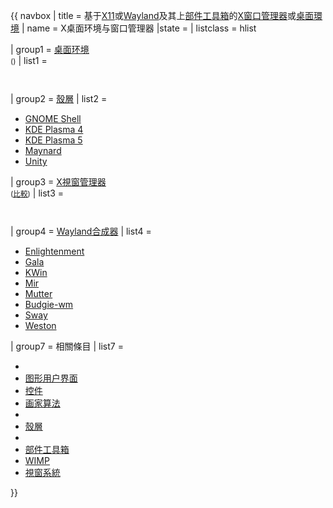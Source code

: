 {{ navbox
| title = 基于[[X Window系统|X11]]或[[Wayland]]及其上[[部件工具箱]]的[[X窗口管理器]]或[[桌面環境]]
| name = X桌面环境与窗口管理器
|state = {{{state|collapsed}}}
| listclass = hlist

| group1 = [[桌面环境]]<br /><small>({{tsl|en|Comparison of X Window System desktop environments|X Window系統桌面環境比較|比較}})</small><!--sorts by initial release-->
| list1  =
  {{Navbox|child
  | group1 = 基於[[GTK+]]
  | list1  =
*[[Budgie (桌面环境)|Budgie]]
*[[Cinnamon]]
*[[GNOME]]
*[[GPE]]
*[[LXDE]]
*[[MATE]]
*{{tsl|en|ROX Desktop|ROX桌面}}
*[[Sugar (用戶界面)|Sugar]]
*[[UKUI]]
*[[Xfce]]

 | group2 = 基於[[Qt]]
 | list2  =
*[[深度操作系统#桌面环境|DDE]]
*[[KDE#KDE Plasma|KDE Plasma]]
*[[Lumina]]
*[[LXQt]]（合并了[[Razor-qt]]）
*{{tsl|en|Open Palmtop Integrated Environment|OPIE}}
*[[Trinity桌面环境|Trinity]]

 | group3 = 基於[[Motif]]
 | list3  =
*[[CDE]]
*[[IRIX Interactive Desktop|IRIX交互桌面]]
*{{tsl|en|Visual User Environment|HP-VUE}}

 | group4 = 其他部件工具
 | list4  =
*[[EDE]]（基於[[FLTK]]）
*{{tsl|en|Étoilé|}}（基於[[GNUstep]]）
*{{tsl|en|OpenWindows|}}（基於{{tsl|en|OLIT|}}）
*{{tsl|en|UDE|}}（基於[[Xlib]]/[[XCB]]）
*[[Enlightenment]]（基於{{tsl|en|Enlightenment Foundation Libraries|Enlightenment基础库|EFL}}）
 }}

| group2 = [[殼層]]
| list2  =
*[[GNOME Shell]]
*[[KDE Plasma 4]]
*[[KDE Plasma 5]]
*[[Wayland#Maynard|Maynard]]
*[[Unity (使用者介面)|Unity]]

| group3 = [[X視窗管理器]]<br /><small>([[X窗口管理器比较|比較]])</small>
| list3  =
  {{Navbox|child
  | group1 = {{tsl|en|Compositing window manager|合成窗口管理器}}
  | list1  =
* [[Compiz]]
* [[KWin]]
* [[Metacity]]
* [[Mutter]]
* [[Cinnamon#Muffin|Muffin]]
* [[Xfce#Xfwm|Xfwm]]
* [[Enlightenment]]

 | group2 = {{tsl|en|Stacking window manager|堆疊式窗口管理器}}
  | list2 =
* [[4Dwm]]
* {{tsl|en|9wm|}}
* {{tsl|en|AfterStep|}}
* {{tsl|en|amiwm|}}
* [[Blackbox]]
* {{tsl|en|CTWM|}}
* [[Cwm|cwm]]
* [[Fluxbox]]
* [[FLWM]]
* [[FVWM]]
* [[IceWM]]
* [[JWM]]
* {{tsl|en|Matchbox (window manager)|Matchbox}}
* [[Motif窗口管理器|MWM]]
* {{tsl|en|olwm|}}
* [[Openbox]]
* {{tsl|en|Qvwm|}}
* [[Sawfish]]
* {{tsl|en|swm|}}
* [[twm]]
* {{tsl|en|tvtwm|}}
* {{tsl|en|vtwm|}}
* [[Window Maker]]
* {{tsl|en|WindowLab|}}
* {{tsl|en|wm2|}}

  | group3 = {{tsl|en|Tiling window manager|平鋪式窗口管理器}}
  | list3  =
* [[Awesome]]
* [[dwm]]
* [[I3 (窗口管理器)|i3]]
* {{tsl|en|Ion (window manager)|Ion}}
* {{tsl|en|larswm|}}
* [[ratpoison]]
* {{tsl|en|StumpWM|}}
* {{tsl|en|wmii|}}
* [[Xmonad]]
  }}

| group4 = [[Wayland#合成器|Wayland合成器]]
| list4  =
* [[Enlightenment]]
* [[Elementary OS|Gala]]
* [[KWin]]
* [[Mir (显示服务器)|Mir]]
* [[Mutter]]
* [[Solus|Budgie-wm]]
* [[Sway (窗口管理器)|Sway]]
* [[Wayland#Weston|Weston]]

| group7 = 相關條目
| list7  =
*{{tsl|en|Display server|显示服务器}}
*[[图形用户界面]]
*[[控件]]
*[[画家算法]]
*{{tsl|en|Resolution independence|分辨率无关}}
*[[殼層]]
*{{tsl|en|Virtual desktop|虛擬桌面}}
*[[部件工具箱]]
*[[WIMP (電腦)|WIMP]]
*[[視窗系統]]
}}<noinclude>
{{documentation}}<!-- Please add lcategories to the /doc subpage, not here! -->
</noinclude>